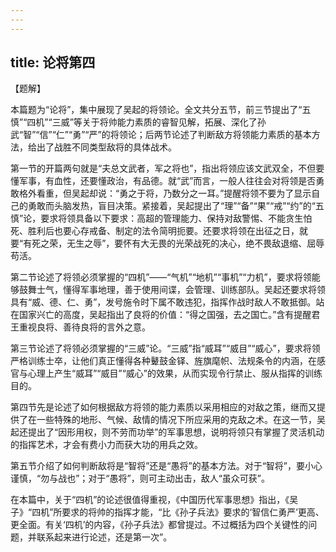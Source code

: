 ```yaml
---
---
---
```

title: 论将第四
---




【题解】

本篇题为“论将”，集中展现了吴起的将领论。全文共分五节，前三节提出了“五慎”“四机”“三威”等关于将帅能力素质的睿智见解，拓展、深化了孙武“智”“信”“仁”“勇”“严”的将领论；后两节论述了判断敌方将领能力素质的基本方法，给出了战胜不同类型敌将的具体战术。

第一节的开篇两句就是“夫总文武者，军之将也”，指出将领应该文武双全，不但要懂军事，有血性，还要懂政治，有品德。就“武”而言，一般人往往会对将领是否勇敢格外看重，但吴起却说：“勇之于将，乃数分之一耳。”提醒将领不要为了显示自己的勇敢而头脑发热，盲目决策。紧接着，吴起提出了“理”“备”“果”“戒”“约”的“五慎”论，要求将领具备以下要求：高超的管理能力、保持对敌警惕、不能贪生怕死、胜利后也要心存戒备、制定的法令简明扼要。还要求将领在出征之日，就要“有死之荣，无生之辱”，要怀有大无畏的光荣战死的决心，绝不畏敌退缩、屈辱苟活。

第二节论述了将领必须掌握的“四机”——“气机”“地机”“事机”“力机”，要求将领能够鼓舞士气，懂得军事地理，善于使用间谍，会管理、训练部队。吴起还要求将领具有“威、德、仁、勇”，发号施令时下属不敢违犯，指挥作战时敌人不敢抵御。站在国家兴亡的高度，吴起指出了良将的价值：“得之国强，去之国亡。”含有提醒君王重视良将、善待良将的言外之意。

第三节论述了将领必须掌握的“三威”论。“三威”指“威耳”“威目”“威心”，要求将领严格训练士卒，让他们真正懂得各种鼙鼓金铎、旌旗麾帜、法规条令的内涵，在感官与心理上产生“威耳”“威目”“威心”的效果，从而实现令行禁止、服从指挥的训练目的。

第四节先是论述了如何根据敌方将领的能力素质以采用相应的对敌之策，继而又提供了在一些特殊的地形、气候、敌情的情况下所应采用的克敌之术。在这一节，吴起还提出了“因形用权，则不劳而功举”的军事思想，说明将领只有掌握了灵活机动的指挥艺术，才会有费小力而获大功的用兵之效。

第五节介绍了如何判断敌将是“智将”还是“愚将”的基本方法。对于“智将”，要小心谨慎，“勿与战也”；对于“愚将”，则可主动出击，敌人“虽众可获”。

在本篇中，关于“四机”的论述很值得重视，《中国历代军事思想》指出，《吴子》“四机”所要求的将帅的指挥才能，“比《孙子兵法》要求的‘智信仁勇严’更高、更全面。有关‘四机’的内容，《孙子兵法》都曾提过。不过概括为四个关键性的问题，并联系起来进行论述，还是第一次”。